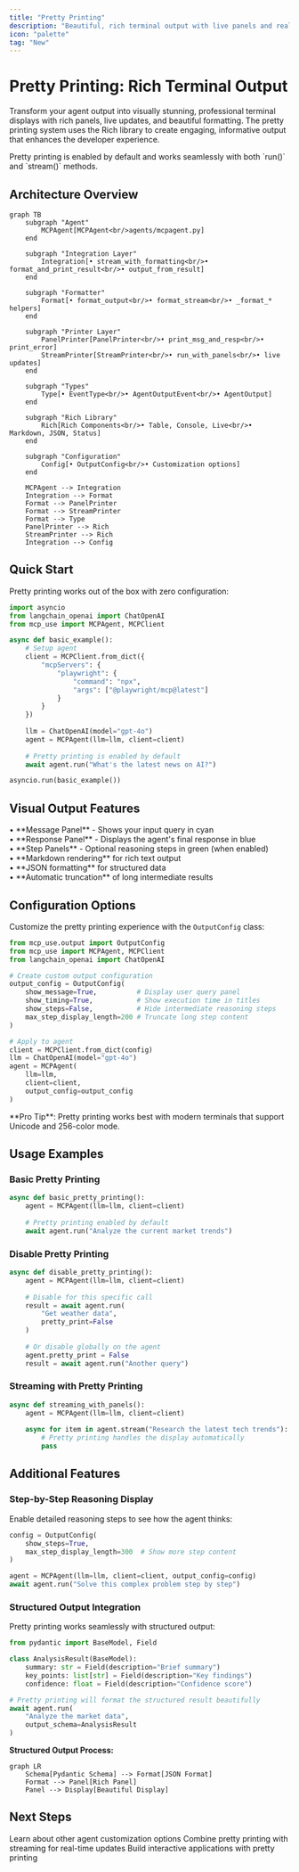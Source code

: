 ```yaml
---
title: "Pretty Printing"
description: "Beautiful, rich terminal output with live panels and real-time updates"
icon: "palette"
tag: "New"
---
```


# Pretty Printing: Rich Terminal Output

Transform your agent output into visually stunning, professional terminal displays with rich panels, live updates, and beautiful formatting. The pretty printing system uses the Rich library to create engaging, informative output that enhances the developer experience.

<Note>
Pretty printing is enabled by default and works seamlessly with both `run()` and `stream()` methods.
</Note>

## Architecture Overview

```mermaid
graph TB
    subgraph "Agent"
        MCPAgent[MCPAgent<br/>agents/mcpagent.py]
    end
    
    subgraph "Integration Layer"
        Integration[• stream_with_formatting<br/>• format_and_print_result<br/>• output_from_result]
    end
    
    subgraph "Formatter"
        Format[• format_output<br/>• format_stream<br/>• _format_* helpers]
    end
    
    subgraph "Printer Layer"
        PanelPrinter[PanelPrinter<br/>• print_msg_and_resp<br/>• print_error]
        StreamPrinter[StreamPrinter<br/>• run_with_panels<br/>• live updates]
    end
    
    subgraph "Types"
        Type[• EventType<br/>• AgentOutputEvent<br/>• AgentOutput]
    end
    
    subgraph "Rich Library"
        Rich[Rich Components<br/>• Table, Console, Live<br/>• Markdown, JSON, Status]
    end
    
    subgraph "Configuration"
        Config[• OutputConfig<br/>• Customization options]
    end
    
    MCPAgent --> Integration
    Integration --> Format
    Format --> PanelPrinter
    Format --> StreamPrinter
    Format --> Type
    PanelPrinter --> Rich
    StreamPrinter --> Rich
    Integration --> Config
```

## Quick Start

Pretty printing works out of the box with zero configuration:

```python
import asyncio
from langchain_openai import ChatOpenAI
from mcp_use import MCPAgent, MCPClient

async def basic_example():
    # Setup agent
    client = MCPClient.from_dict({
        "mcpServers": {
            "playwright": {
                "command": "npx",
                "args": ["@playwright/mcp@latest"]
            }
        }
    })
    
    llm = ChatOpenAI(model="gpt-4o")
    agent = MCPAgent(llm=llm, client=client)
    
    # Pretty printing is enabled by default
    await agent.run("What's the latest news on AI?")

asyncio.run(basic_example())
```

## Visual Output Features

<CardGroup cols={2}>
  <Card title="Panel Types" icon="layers">
    • **Message Panel** - Shows your input query in cyan<br/>
    • **Response Panel** - Displays the agent's final response in blue<br/>
    • **Step Panels** - Optional reasoning steps in green (when enabled)<br/>
  </Card>
  <Card title="Content Formatting" icon="code">
    • **Markdown rendering** for rich text output<br/>
    • **JSON formatting** for structured data<br/>
    • **Automatic truncation** of long intermediate results
  </Card>
</CardGroup>

## Configuration Options

Customize the pretty printing experience with the `OutputConfig` class:

```python
from mcp_use.output import OutputConfig
from mcp_use import MCPAgent, MCPClient
from langchain_openai import ChatOpenAI

# Create custom output configuration
output_config = OutputConfig(
    show_message=True,          # Display user query panel
    show_timing=True,           # Show execution time in titles
    show_steps=False,           # Hide intermediate reasoning steps
    max_step_display_length=200 # Truncate long step content
)

# Apply to agent
client = MCPClient.from_dict(config)
llm = ChatOpenAI(model="gpt-4o")
agent = MCPAgent(
    llm=llm, 
    client=client,
    output_config=output_config
)
```

<Tip>
**Pro Tip**: Pretty printing works best with modern terminals that support Unicode and 256-color mode.
</Tip>

## Usage Examples

### Basic Pretty Printing

```python
async def basic_pretty_printing():
    agent = MCPAgent(llm=llm, client=client)
    
    # Pretty printing enabled by default
    await agent.run("Analyze the current market trends")
```

### Disable Pretty Printing

```python
async def disable_pretty_printing():
    agent = MCPAgent(llm=llm, client=client)
    
    # Disable for this specific call
    result = await agent.run(
        "Get weather data", 
        pretty_print=False
    )
    
    # Or disable globally on the agent
    agent.pretty_print = False
    result = await agent.run("Another query")
```

### Streaming with Pretty Printing

```python
async def streaming_with_panels():
    agent = MCPAgent(llm=llm, client=client)
    
    async for item in agent.stream("Research the latest tech trends"):
        # Pretty printing handles the display automatically
        pass
```

## Additional Features

### Step-by-Step Reasoning Display

Enable detailed reasoning steps to see how the agent thinks:

```python
config = OutputConfig(
    show_steps=True,
    max_step_display_length=300  # Show more step content
)

agent = MCPAgent(llm=llm, client=client, output_config=config)
await agent.run("Solve this complex problem step by step")
```

### Structured Output Integration

Pretty printing works seamlessly with structured output:

```python
from pydantic import BaseModel, Field

class AnalysisResult(BaseModel):
    summary: str = Field(description="Brief summary")
    key_points: list[str] = Field(description="Key findings")
    confidence: float = Field(description="Confidence score")

# Pretty printing will format the structured result beautifully
await agent.run(
    "Analyze the market data",
    output_schema=AnalysisResult
)
```

**Structured Output Process:**
```mermaid
graph LR
    Schema[Pydantic Schema] --> Format[JSON Format]
    Format --> Panel[Rich Panel]
    Panel --> Display[Beautiful Display]
```


## Next Steps

<CardGroup cols={3}>
  <Card title="Agent Configuration" icon="gear" href="/agent/agent-configuration">
    Learn about other agent customization options
  </Card>
  <Card title="Streaming Output" icon="play" href="/agent/streaming">
    Combine pretty printing with streaming for real-time updates
  </Card>
  <Card title="Interactive Chat" icon="message-circle" href="/agent/interactive-chat-patterns">
    Build interactive applications with pretty printing
  </Card>
</CardGroup>
